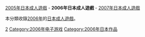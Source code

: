 {{Adultgame-YearCat}}
[[:Category:2005年日本成人遊戲|2005年日本成人遊戲]] - '''2006年日本成人遊戲''' - [[:Category:2007年日本成人遊戲|2007年日本成人遊戲]]

本分類收錄[[2006年|2006年]]的[[日本成人遊戲|日本成人遊戲]]。

[[Category:各年日本成人遊戲|2]]
[[Category:2006年电子游戏|Category:2006年电子游戏]]
[[Category:2006年日本作品|Category:2006年日本作品]]